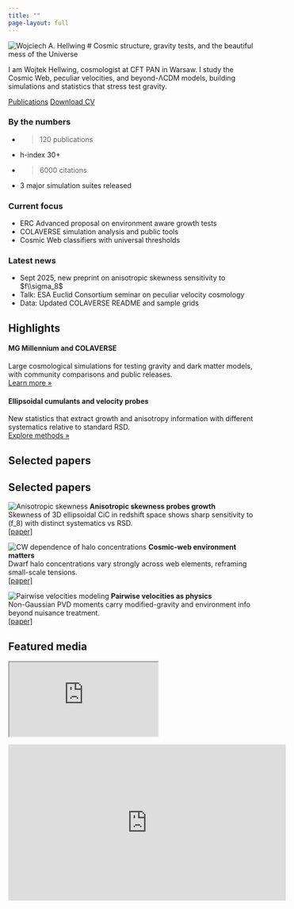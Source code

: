 ```yaml
---
title: ""
page-layout: full
---
```


::: {.hero}
![Wojciech A. Hellwing](assets/portrait.jpg){.portrait}
# Cosmic structure, gravity tests, and the beautiful mess of the Universe

I am Wojtek Hellwing, cosmologist at CFT PAN in Warsaw. I study the Cosmic Web, peculiar velocities, and beyond-ΛCDM models, building simulations and statistics that stress test gravity.

[Publications](publications.qmd){.btn .btn-primary} [Download CV](cv.qmd){.btn .btn-outline-light}
:::

::: {.grid .cards}

::: {.g-col-12 .g-col-md-4}
### By the numbers
- > 120 publications  
- h-index 30+  
- > 6000 citations  
- 3 major simulation suites released  
:::

::: {.g-col-12 .g-col-md-4}
### Current focus
- ERC Advanced proposal on environment aware growth tests  
- COLAVERSE simulation analysis and public tools  
- Cosmic Web classifiers with universal thresholds  
:::

::: {.g-col-12 .g-col-md-4}
### Latest news
- Sept 2025, new preprint on anisotropic skewness sensitivity to $f\\sigma_8$  
- Talk: ESA Euclid Consortium seminar on peculiar velocity cosmology  
- Data: Updated COLAVERSE README and sample grids  
:::

:::

## Highlights

::: {.grid .cards}
::: {.g-col-12 .g-col-md-6}
#### MG Millennium and COLAVERSE
Large cosmological simulations for testing gravity and dark matter models, with community comparisons and public releases.  
[Learn more »](research.qmd#simulation-campaigns)
:::

::: {.g-col-12 .g-col-md-6}
#### Ellipsoidal cumulants and velocity probes
New statistics that extract growth and anisotropy information with different systematics relative to standard RSD.  
[Explore methods »](research.qmd#novel-statistics)
:::
:::

## Selected papers

## Selected papers

::: {.grid .cards}
::: {.g-col-12 .g-col-md-4}
<div class="paper-card">
  <img src="assets/papers/drozda2025_aniso_skew.png" alt="Anisotropic skewness" class="paper-thumb"/>
  **Anisotropic skewness probes growth**  
  Skewness of 3D ellipsoidal CiC in redshift space shows sharp sensitivity to \(f\sigma_8\) with distinct systematics vs RSD.  
  [[paper]](publications.html#refs-2025arXiv250601762D){.btn .btn-sm}
</div>
:::

::: {.g-col-12 .g-col-md-4}
<div class="paper-card">
  <img src="assets/papers/hellwing2021_cw_conc.png" alt="CW dependence of halo concentrations" class="paper-thumb"/>
  **Cosmic-web environment matters**  
  Dwarf halo concentrations vary strongly across web elements, reframing small-scale tensions.  
  [[paper]](publications.html#refs-2021PhRvD.103f3517H){.btn .btn-sm}
</div>
:::

::: {.g-col-12 .g-col-md-4}
<div class="paper-card">
  <img src="assets/papers/jaber2024_pv.png" alt="Pairwise velocities modeling" class="paper-thumb"/>
  **Pairwise velocities as physics**  
  Non-Gaussian PVD moments carry modified-gravity and environment info beyond nuisance treatment.  
  [[paper]](publications.html#refs-2024PhRvD.109l3528J){.btn .btn-sm}
</div>
:::
:::

## Featured media
<div class="video-embed">
  <iframe
    src="https://www.youtube-nocookie.com/embed/XQ7lCcKRS9U?rel=0"
    title="CosmoVerse@Cracow"
    loading="lazy"
    allow="accelerometer; autoplay; clipboard-write; encrypted-media; gyroscope; picture-in-picture; web-share"
    referrerpolicy="strict-origin-when-cross-origin"
    allowfullscreen>
  </iframe>
</div>

<div class="video-embed">
  <iframe width="560" height="315" src="https://www.youtube.com/embed/XQ7lCcKRS9U" title="CosmoVerse@Krakow talk" frameborder="0" allowfullscreen></iframe>
</div>

